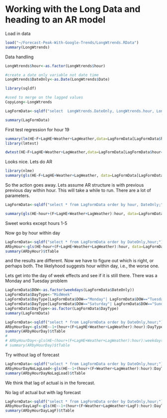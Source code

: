 Working with the Long Data and heading to an AR model
=======================================================

Load in data
```r
load("~/Forecast-Peak-With-Google-Trends/LongWtrends.RData")
summary(LongWtrends)
```

Data handling
```r
LongWtrends$hour<-as.factor(LongWtrends$hour)

#create a date only variable not date time
LongWtrends$DateOnly<-as.Date(LongWtrends$Date)

library(sqldf)

#used to merge on the lagged values
CopyLong<-LongWtrends

LagFormData<-sqldf("select  LongWtrends.DateOnly, LongWtrends.hour, LongWtrends.F, LongWtrends.HE, CopyLong.F as LagF, CopyLong.HE as LagHE, LongWtrends.Weather, CopyLong.Weather as LagWeather  from LongWtrends,CopyLong where LongWtrends.DateOnly=(CopyLong.DateOnly+7) and LongWtrends.hour=CopyLong.hour;   ")

summary(LagFormData)

```

First test regression for hour 19

```r
summary(lm(HE~F+LagHE+Weather+LagWeather,data=LagFormData[LagFormData$hour=='19',]   ))
library(lmtest)

dwtest(HE~F+LagHE+Weather+LagWeather,data=LagFormData[LagFormData$hour=='19',])

```

Looks nice.  Lets do AR
```r
library(nlme)
summary(gls(HE~F+LagHE+Weather+LagWeather, data=LagFormData[LagFormData$hour=='19',],corAR1(form=~1),na.action=na.omit))
```

So the action goes away.  Lets assume AR structure is with previous previous day within hour.  This will take a while to run.  There are a lot of parameters.


```r
LagFormData<-sqldf("select * from LagFormData order by hour, DateOnly;")

summary(gls(HE~hour+(F+LagHE+Weather+LagWeather):hour, data=LagFormData,corAR1(form=~1),na.action=na.omit))$tTable
```
Sweet works except hours 1-5

Now go by hour within day

```r
LagFormData<-sqldf("select * from LagFormData order by DateOnly,hour;")
ARbyHour<-gls(HE~hour+(F+LagHE+Weather+LagWeather):hour, data=LagFormData,corAR1(form=~1),na.action=na.omit)
summary(ARbyHour)$tTable
```

and the results are different.  Now we have to figure out which is right, or perhaps both.  The likelyhood suggests hour within day, i.e., the worse one.

Lets get into the day of week effects and see if it is still there.  There was a Monday and Tuesday problem

```r
LagFormData$DOW<-as.factor(weekdays(LagFormData$DateOnly))
LagFormData$DayType<-"MidWeek"
LagFormData$DayType[LagFormData$DOW=="Monday"| LagFormData$DOW=="Tuesday"]<-"EarlyWeek"
LagFormData$DayType[LagFormData$DOW=="Saturday"| LagFormData$DOW=="Sunday"]<-"Weekend"
LagFormData$DayType<-as.factor(LagFormData$DayType)
summary(LagFormData)

LagFormData<-sqldf("select * from LagFormData order by DateOnly,hour;")
ARbyHourDay<-gls(HE~-1+(hour+(F+LagHE+Weather+LagWeather):hour):DayType, data=LagFormData,corAR1(form=~1),na.action=na.omit)
summary(ARbyHourDay)$tTable
# 
# ARbyHourDay<-gls(HE~(hour+(F+LagHE+Weather+LagWeather):hour):weekdays(DateOnly), data=LagFormData,corAR1(form=~1),na.action=na.omit)
# summary(ARbyHourDay)$tTable
```

Try without lag of forecast

```r

LagFormData<-sqldf("select * from LagFormData order by DateOnly,hour;")
ARbyHourDayNoLagLoad<-gls(HE~-1+(hour+(F+Weather+LagWeather):hour):DayType, data=LagFormData,corAR1(form=~1),na.action=na.omit)
summary(ARbyHourDayNoLagLoad)$tTable

```

We think that lag of actual is in the forecast.

No lag of actual but with lag forecast

```r

LagFormData<-sqldf("select * from LagFormData order by DateOnly,hour;")
ARbyHourDayLagF<-gls(HE~-1+(hour+(F+Weather+LagWeather+LagF):hour):DayType, data=LagFormData,corAR1(form=~1),na.action=na.omit)
summary(ARbyHourDayLagF)$tTable

```





